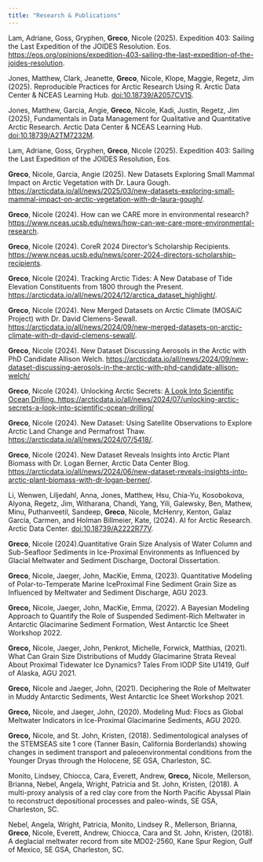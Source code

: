```yaml
---
title: "Research & Publications"
---
```


Lam, Adriane, Goss, Gryphen, **Greco**, Nicole (2025). Expedition 403: Sailing the Last Expedition of the JOIDES Resolution. Eos. <https://eos.org/opinions/expedition-403-sailing-the-last-expedition-of-the-joides-resolution>.

Jones, Matthew, Clark, Jeanette, **Greco**, Nicole, Klope, Maggie, Regetz, Jim (2025). Reproducible Practices for Arctic Research Using R. Arctic Data Center & NCEAS Learning Hub. [doi:10.18739/A2057CV1S](https://learning.nceas.ucsb.edu/2025-02-arctic/).

Jones, Matthew, Garcia, Angie, **Greco**, Nicole, Kadi, Justin, Regetz, Jim (2025), Fundamentals in Data Management for Qualitative and Quantitative Arctic Research. Arctic Data Center & NCEAS Learning Hub. [doi:10.18739/A2TM7232M](https://learning.nceas.ucsb.edu/2025-01-arctic/).

Lam, Adriane, Goss, Gryphen, **Greco**, Nicole (2025). Expedition 403: Sailing the Last Expedition of the JOIDES Resolution, Eos.

**Greco**, Nicole, Garcia, Angie (2025). New Datasets Exploring Small Mammal Impact on Arctic Vegetation with Dr. Laura Gough. <https://arcticdata.io/all/news/2025/03/new-datasets-exploring-small-mammal-impact-on-arctic-vegetation-with-dr-laura-gough/>.

**Greco**, Nicole (2024). How can we CARE more in environmental research? <https://www.nceas.ucsb.edu/news/how-can-we-care-more-environmental-research>.

**Greco**, Nicole (2024). CoreR 2024 Director’s Scholarship Recipients. <https://www.nceas.ucsb.edu/news/corer-2024-directors-scholarship-recipients>.

**Greco**, Nicole (2024). Tracking Arctic Tides: A New Database of Tide Elevation Constituents from 1800 through the Present. <https://arcticdata.io/all/news/2024/12/arctica_dataset_highlight/>.

**Greco**, Nicole (2024). New Merged Datasets on Arctic Climate (MOSAiC Project) with Dr. David Clemens-Sewall. <https://arcticdata.io/all/news/2024/09/new-merged-datasets-on-arctic-climate-with-dr-david-clemens-sewall/>.

**Greco**, Nicole (2024). New Dataset Discussing Aerosols in the Arctic with PhD Candidate Allison Welch. <https://arcticdata.io/all/news/2024/09/new-dataset-discussing-aerosols-in-the-arctic-with-phd-candidate-allison-welch/>

**Greco**, Nicole (2024). Unlocking Arctic Secrets: [A Look Into Scientific Ocean Drilling. https://arcticdata.io/all/news/2024/07/unlocking-arctic-secrets-a-look-into-scientific-ocean-drilling/](https://arcticdata.io/all/news/2024/07/unlocking-arctic-secrets-a-look-into-scientific-ocean-drilling/)

**Greco**, Nicole (2024). New Dataset: Using Satellite Observations to Explore Arctic Land Change and Permafrost Thaw. <https://arcticdata.io/all/news/2024/07/5418/>.

**Greco**, Nicole (2024). New Dataset Reveals Insights into Arctic Plant Biomass with Dr. Logan Berner, Arctic Data Center Blog. <https://arcticdata.io/all/news/2024/06/new-dataset-reveals-insights-into-arctic-plant-biomass-with-dr-logan-berner/>.

Li, Wenwen, Liljedahl, Anna, Jones, Matthew, Hsu, Chia-Yu, Kosobokova, Alyona, Regetz, Jim, Witharana, Chandi, Yang, Yili, Galewsky, Ben, Mathew, Minu, Puthanveetil, Sandeep, **Greco**, Nicole, McHenry, Kenton, Galaz García, Carmen, and Holman Billmeier, Kate, (2024). AI for Arctic Research. Arctic Data Center. [doi:10.18739/A2222R77V](https://doi.org/10.18739/A2222R77V).

**Greco**, Nicole (2024).Quantitative Grain Size Analysis of Water Column and Sub-Seafloor Sediments in Ice-Proximal Environments as Influenced by Glacial Meltwater and Sediment Discharge, Doctoral Dissertation.

**Greco**, Nicole, Jaeger, John, MacKie, Emma, (2023). Quantitative Modeling of Polar-to-Temperate Marine IceProximal Fine Sediment Grain Size as Influenced by Meltwater and Sediment Discharge, AGU 2023.

**Greco,** Nicole, Jaeger, John, MacKie, Emma, (2022). A Bayesian Modeling Approach to Quantify the Role of Suspended Sediment-Rich Meltwater in Antarctic Glacimarine Sediment Formation, West Antarctic Ice Sheet Workshop 2022.

**Greco,** Nicole, Jaeger, John, Penkrot, Michelle, Forwick, Matthias, (2021). What Can Grain Size Distributions of Muddy Glacimarine Strata Reveal About Proximal Tidewater Ice Dynamics? Tales From IODP Site U1419, Gulf of Alaska, AGU 2021.

**Greco,** Nicole and Jaeger, John, (2021). Deciphering the Role of Meltwater in Muddy Antarctic Sediments, West Antarctic Ice Sheet Workshop 2021.

**Greco,** Nicole, and Jaeger, John, (2020). Modeling Mud: Flocs as Global Meltwater Indicators in Ice-Proximal Glacimarine Sediments, AGU 2020.

**Greco,** Nicole, and St. John, Kristen, (2018). Sedimentological analyses of the STEMSEAS site 1 core (Tanner Basin, California Borderlands) showing changes in sediment transport and paleoenvironmental conditions from the Younger Dryas through the Holocene, SE GSA, Charleston, SC.

Monito, Lindsey, Chiocca, Cara, Everett, Andrew, **Greco,** Nicole, Mellerson, Brianna, Nebel, Angela, Wright, Patricia and St. John, Kristen, (2018). A multi-proxy analysis of a red clay core from the North Pacific Abyssal Plain to reconstruct depositional processes and paleo-winds, SE GSA, Charleston, SC.

Nebel, Angela, Wright, Patricia, Monito, Lindsey R., Mellerson, Brianna, **Greco**, Nicole, Everett, Andrew, Chiocca, Cara and St. John, Kristen, (2018). A deglacial meltwater record from site MD02-2560, Kane Spur Region, Gulf of Mexico, SE GSA, Charleston, SC. 
